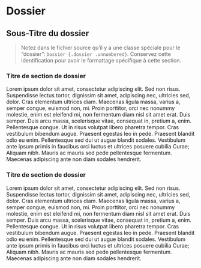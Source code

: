 # Dossier {.dossier .unnumbered}

## Sous-Titre du dossier

> Notez dans le fichier source qu'il y a une classe spéciale pour le "dossier": `Dossier {.dossier .unnumbered}`.
> Conservez cette identification pour avoir le formattage spécifique à cette section.

### Titre de section de dossier

Lorem ipsum dolor sit amet, consectetur adipiscing elit.
Sed non risus.
Suspendisse lectus tortor, dignissim sit amet, adipiscing nec, ultricies sed, dolor.
Cras elementum ultrices diam.
Maecenas ligula massa, varius a, semper congue, euismod non, mi.
Proin porttitor, orci nec nonummy molestie, enim est eleifend mi, non fermentum diam nisl sit amet erat.
Duis semper.
Duis arcu massa, scelerisque vitae, consequat in, pretium a, enim.
Pellentesque congue.
Ut in risus volutpat libero pharetra tempor.
Cras vestibulum bibendum augue.
Praesent egestas leo in pede.
Praesent blandit odio eu enim.
Pellentesque sed dui ut augue blandit sodales.
Vestibulum ante ipsum primis in faucibus orci luctus et ultrices posuere cubilia Curae; Aliquam nibh.
Mauris ac mauris sed pede pellentesque fermentum.
Maecenas adipiscing ante non diam sodales hendrerit.

### Titre de section de dossier

Lorem ipsum dolor sit amet, consectetur adipiscing elit.
Sed non risus.
Suspendisse lectus tortor, dignissim sit amet, adipiscing nec, ultricies sed, dolor.
Cras elementum ultrices diam.
Maecenas ligula massa, varius a, semper congue, euismod non, mi.
Proin porttitor, orci nec nonummy molestie, enim est eleifend mi, non fermentum diam nisl sit amet erat.
Duis semper.
Duis arcu massa, scelerisque vitae, consequat in, pretium a, enim.
Pellentesque congue.
Ut in risus volutpat libero pharetra tempor.
Cras vestibulum bibendum augue.
Praesent egestas leo in pede.
Praesent blandit odio eu enim.
Pellentesque sed dui ut augue blandit sodales.
Vestibulum ante ipsum primis in faucibus orci luctus et ultrices posuere cubilia Curae; Aliquam nibh.
Mauris ac mauris sed pede pellentesque fermentum.
Maecenas adipiscing ante non diam sodales hendrerit.
